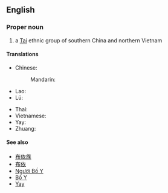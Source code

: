 ==English==
{{rfc}}
===Proper noun===
{{wikipedia|Buyei}}
{{en-proper noun}}

# a [[Tai]] ethnic group of southern China and northern Vietnam

====Translations====
{{trans-top}}
* Chinese:
*: Mandarin: {{t-needed|cmn}}
* Lao: {{t-needed|lo}}
* Lü: {{t-needed|khb}}
{{trans-mid}}
* Thai: {{t-needed|th}}
* Vietnamese: {{t-needed|vi}}
* Yay: {{t-needed|pcc}}
* Zhuang: {{t-needed|za}}
{{trans-bottom}}

====See also====
* [[布依族]]
* [[布依]]
* [[Người Bố Y]]
* [[Bố Y]]
* [[Yay]]